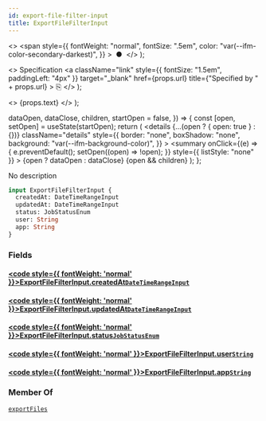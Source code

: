 ```yaml
---
id: export-file-filter-input
title: ExportFileFilterInput
---
```


  <>
    <span
      style={{
        fontWeight: "normal",
        fontSize: ".5em",
        color: "var(--ifm-color-secondary-darkest)",
      }}
    >
      &nbsp;●&nbsp;
    </span>
  </>
);

  <>
    Specification
    <a
      className="link"
      style={{ fontSize: "1.5em", paddingLeft: "4px" }}
      target="\_blank"
      href={props.url}
      title={"Specified by " + props.url}
    >
      ⎘
    </a>
  </>
);

  <>
    <span className={props.class}>{props.text}</span>
  </>
);


  dataOpen,
  dataClose,
  children,
  startOpen = false,
}) => {
  const [open, setOpen] = useState(startOpen);
  return (
    <details
      {...(open ? { open: true } : {})}
      className="details"
      style={{
        border: "none",
        boxShadow: "none",
        background: "var(--ifm-background-color)",
      }}
    >
      <summary
        onClick={(e) => {
          e.preventDefault();
          setOpen((open) => !open);
        }}
        style={{ listStyle: "none" }}
      >
        {open ? dataOpen : dataClose}
      </summary>
      {open && children}
    </details>
  );
};

No description

```graphql
input ExportFileFilterInput {
  createdAt: DateTimeRangeInput
  updatedAt: DateTimeRangeInput
  status: JobStatusEnum
  user: String
  app: String
}
```

### Fields

#### [<code style={{ fontWeight: 'normal' }}>ExportFileFilterInput.<b>createdAt</b></code>](#)<Bullet />[`DateTimeRangeInput`](../../../api-reference/miscellaneous/inputs/date-time-range-input) <Badge class="badge badge--secondary" text="input"/> <Badge class="badge badge--secondary" text="miscellaneous"/>

>

#### [<code style={{ fontWeight: 'normal' }}>ExportFileFilterInput.<b>updatedAt</b></code>](#)<Bullet />[`DateTimeRangeInput`](../../../api-reference/miscellaneous/inputs/date-time-range-input) <Badge class="badge badge--secondary" text="input"/> <Badge class="badge badge--secondary" text="miscellaneous"/>

>

#### [<code style={{ fontWeight: 'normal' }}>ExportFileFilterInput.<b>status</b></code>](#)<Bullet />[`JobStatusEnum`](../../../api-reference/miscellaneous/enums/job-status-enum) <Badge class="badge badge--secondary" text="enum"/> <Badge class="badge badge--secondary" text="miscellaneous"/>

>

#### [<code style={{ fontWeight: 'normal' }}>ExportFileFilterInput.<b>user</b></code>](#)<Bullet />[`String`](../../../api-reference/miscellaneous/scalars/string) <Badge class="badge badge--secondary" text="scalar"/> <Badge class="badge badge--secondary" text="miscellaneous"/>

>

#### [<code style={{ fontWeight: 'normal' }}>ExportFileFilterInput.<b>app</b></code>](#)<Bullet />[`String`](../../../api-reference/miscellaneous/scalars/string) <Badge class="badge badge--secondary" text="scalar"/> <Badge class="badge badge--secondary" text="miscellaneous"/>

>

### Member Of

[`exportFiles`](../../../api-reference/miscellaneous/queries/export-files) <Badge class="badge badge--secondary" text="query"/>
